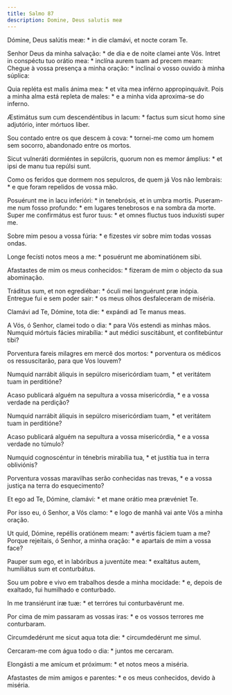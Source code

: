 ```yaml
---
title: Salmo 87
description: Domine, Deus salutis meæ
---
```


<div class="side-by-side not-content">

Dómine, Deus salútis meæ: * in die clamávi, et nocte coram Te.

Senhor Deus da minha salvação: * de dia e de noite clamei ante Vós.
  Intret in conspéctu tuo orátio mea: * inclína aurem tuam ad precem meam:
  Chegue à vossa presença a minha oração: * inclinai o vosso ouvido à minha
    súplica:

Quia repléta est malis ánima mea: * et vita mea inférno appropinquávit.
  Pois a minha alma está repleta de males: * e a minha vida aproxima-se do
    inferno.

Æstimátus sum cum descendéntibus in lacum: * factus sum sicut homo sine
    adjutório, inter mórtuos liber.

Sou contado entre os que descem à cova: * tornei-me como um homem sem
    socorro, abandonado entre os mortos.

Sicut vulneráti dormiéntes in sepúlcris, quorum non es memor ámplius: * et
    ipsi de manu tua repúlsi sunt.

Como os feridos que dormem nos sepulcros, de quem já Vos não lembrais: * e
    que foram repelidos de vossa mão.

Posuérunt me in lacu inferióri: * in tenebrósis, et in umbra mortis.
  Puseram-me num fosso profundo: * em lugares tenebrosos e na sombra da morte.
  Super me confirmátus est furor tuus: * et omnes fluctus tuos induxísti super
    me.

Sobre mim pesou a vossa fúria: * e fizestes vir sobre mim todas vossas
    ondas.

Longe fecísti notos meos a me: * posuérunt me abominatiónem sibi.

Afastastes de mim os meus conhecidos: * fizeram de mim o objecto da sua
    abominação.

Tráditus sum, et non egrediébar: * óculi mei languérunt præ inópia.
  Entregue fui e sem poder sair: * os meus olhos desfaleceram de miséria.

Clamávi ad Te, Dómine, tota die: * expándi ad Te manus meas.

A Vós, ó Senhor, clamei todo o dia: * para Vós estendi as minhas mãos.
  Numquid mórtuis fácies mirabília: * aut médici suscitábunt, et confitebúntur
    tibi?

Porventura fareis milagres em mercê dos mortos: * porventura os médicos os
    ressuscitarão, para que Vos louvem?

Numquid narrábit áliquis in sepúlcro misericórdiam tuam, * et veritátem tuam
    in perditióne?

Acaso publicará alguém na sepultura a vossa misericórdia, * e a vossa
    verdade na perdição?

Numquid narrábit áliquis in sepúlcro misericórdiam tuam, * et veritátem tuam
    in perditióne?

Acaso publicará alguém na sepultura a vossa misericórdia, * e a vossa
    verdade no túmulo?

Numquid cognoscéntur in ténebris mirabília tua, * et justítia tua in terra
    obliviónis?

Porventura vossas maravilhas serão conhecidas nas trevas, * e a vossa
    justiça na terra do esquecimento?

Et ego ad Te, Dómine, clamávi: * et mane orátio mea prævéniet Te.

Por isso eu, ó Senhor, a Vós clamo: * e logo de manhã vai ante Vós a minha
    oração.

Ut quid, Dómine, repéllis oratiónem meam: * avértis fáciem tuam a me?
  Porque rejeitais, ó Senhor, a minha oração: * e apartais de mim a vossa
    face?

Pauper sum ego, et in labóribus a juventúte mea: * exaltátus autem,
    humiliátus sum et conturbátus.

Sou um pobre e vivo em trabalhos desde a minha mocidade: * e, depois de
    exaltado, fui humilhado e conturbado.

In me transiérunt iræ tuæ: * et terróres tui conturbavérunt me.

Por cima de mim passaram as vossas iras: * e os vossos terrores me
    conturbaram.

Circumdedérunt me sicut aqua tota die: * circumdedérunt me simul.

Cercaram-me com água todo o dia: * juntos me cercaram.

Elongásti a me amícum et próximum: * et notos meos a miséria.

Afastastes de mim amigos e parentes: * e os meus conhecidos, devido à
    miséria.

</div>
